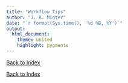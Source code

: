 ```yaml
---
title: "Workflow Tips"
author: "J. R. Minter"
date: "`r format(Sys.time(), '%d %B, %Y')`"
output:
  html_document:
    theme: united
    highlight: pygments
---
```


[Back to Index](../README.html)


[Back to Index](../README.html)